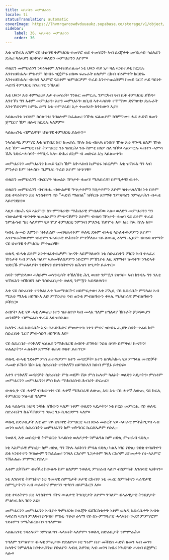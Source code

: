 ```yaml
---
title: ኣቦታትን መምህራንን
locale: ti
statusTranslation: automatic
coverImage: https://lhvmrqwrcowdvduuaukz.supabase.co/storage/v1/object/public/strapi-uploads/small_cover-educacion-fundamental.webp-2d51a7828a2b1309555be27f7e2a61a0.webp
sidebar:
    label: 36. ኣቦታትን መምህራንን
    order: 36
---
```

እቲ ዝኸፍአ ጸገም ናይ ህዝባዊ ትምህርቲ ተመሃሮ ወይ ተመሃሮት ኣብ ደረጃታት መባእታይ፡ ካልኣይን ድሕሪ ካልኣይን ዘይኮነስ፡ ወለድን መምህራንን እዮም።

ወለድን መምህራንን ንባዕላቶም እንተዘይፈልጡ፡ ነቲ ህጻን ወይ ነታ ጓል ኣንስተይቲ ክርድኡ እንተዘይክእሉ፡ ምስቶም ክነብሩ ዝጅምሩ ዘለዉ ፍጡራት ዘለዎም ርክብ ብዕምቀት ክርድኡ እንተዘይክእሉ፡ ብዛዕባ ኣእምሮ ናይቶም ዝምህርዎም ጥራይ እንተተጨኒቖም፡ ከመይ ጌርና ሓደ ዓይነት ሓድሽ ትምህርቲ ክንፈጥር ንኽእል፧

እቲ ህጻን፡ እቲ ተምሃራይ፡ እታ ተመሃሪት፡ ንንጹር መምርሒ ንምርካብ ናብ ቤት ትምህርቲ ይኸዱ፡ እንተኾነ ግን እቶም መምህራን፡ እተን መምህራን፡ ጸቢብ ኣተሓሳስባ፡ ተቐማጦ፡ ደናግጽቲ፡ ድሑራት እንተኾይኖም፡ ከምኡ ድማ እቲ ተምሃራይ፡ እታ ተመሃሪት ክትከውን እያ።

ኣሰልጠንቲ ነብሶም ከሰልጥኑ፡ ንባዕሎም ክፈልጡ፡ ንዅሉ ፍልጠቶም ክገምግሙ፡ ሓደ ሓድሽ ዘመን ጀሚርና ኸም ዘሎና ክርድኡ ኣለዎም።

ኣሰልጠንቲ ብምልዋጥ፡ ህዝባዊ ትምህርቲ ይልወጥ።

ንኣሰልጣኒ ምምሃር እቲ ዝኸበደ እዩ፡ ከመይሲ ዅሉ እቲ ብዙሕ ዘንበበ፡ ዅሉ እቲ ዋንጫ ዘለዎ፡ ዅሉ እቲ ኸም መምህር ቤት ትምህርቲ ጌሩ ዝሰርሕ፡ ንሱ ከምቲ ዘለዎ ስለ ዝኾነ፡ ኣእምሮኡ ኣብተን ሓምሳ ሽሕ ንድፈ-ሓሳባት ተቐቢሩ ኣሎ፡ ድሕሪ ደጊም ብ መድፍዕ እኳ ኣይልወጥን።

መምህራንን መምህራንን ከመይ ጌርካ ኸም እትሓስብ ኪምህሩ ነይርዎም፡ እቲ ዝኸፍአ ግን ኣብ ምንታይ ከም ዝሓስቡ ኺምህሩ ጥራይ እዮም ዝጭነቑ።

ወለድን መምህራንን ብፍርሃት ዝመልኦ ዅነታት ቁጠባ፡ ማሕበራዊ፡ ስምዒታዊ፡ ወዘተ.

ወለድን መምህራንን ብብዙሑ ብውልቃዊ ግጭታቶምን ጓሂታቶምን እዮም ዝተሓላለኹ፡ ነቲ በቶም ደቂ ተባዕትዮን ደቂ ኣንስትዮን ናይ "ሓድሽ ማዕበል" ዝቐርቡ ጸገማት ንምጽናዕን ንምፍታሕን ብሓቂ ኣይተገደስን።

ኣዚዩ ብዙሕ ናይ ኣእምሮ፡ ስነ-ምግባራዊ፡ ማሕበራዊ ምብልሻው ኣሎ፡ ወለድን መምህራንን ግን ብውልቃዊ ጭንቀት ዝመልኦምን ምጭናቖምን እዮም፡ ብዛዕባ ዅነታት ቁጠባ ናይ ደቆም ጥራይ ንምሕሳብ ግዜ ኣለዎም፡ ናይ ሞያ ትምህርቲ ንምሃብ ምእንቲ ኸይሞቱ እዩ፡ እዚ ኸኣ ዅሉ እዩ።

ካብቲ ልሙድ እምነት ዝተፈልየ፡ መብዛሕትኦም ወለዲ ደቆም ብሓቂ ኣይፈትውዎምን እዮም፡ እንተዝፈትውዎም ነይሮም፡ ንሓባራዊ ድሕንነት ምተቓለሱ፡ ናይ ለውጢ ዕላማ ሒዞም ብዛዕባ ጸገማት ናይ ህዝባዊ ትምህርቲ ምተጨነቑ።

ወለዲ ብሓቂ ደቆም እንተዝፈትዉዎም፡ ኲናት ኣይምሃለወን፡ ነቲ ስድራቤትን ሃገርን ኣብ ተጻራሪ ዅነታት ካብ ምሉእ ዓለም ኣይመቐለስዎምን ነይሮም፡ ምኽንያቱ እዚ ጸገማት፡ ኲናትን፡ ንጉድኣት ዝድርኹ ምፍልላያት፡ ንደቅናን ደቀንስትዮናን ዘሕዝን ኵነታት ይፈጥር።

ሰባት ንምድላው፡ ሓካይም፡ መሃንዲሳት ተኸለኽቲ ሕጊ ወዘተ ንምዃን የጽንዑ፡ ኣብ ክንዳኡ ግን ንእቲ ዝኸፍአን ዝኸበደን ዕዮ ንስድራቤታት ወለዲ ንምዃን ኣይዳለዉን።

እቲ ናይ ስድራቤት ተንኮል፡ እቲ ንመማህርትና ዘይምፍታው፡ እቲ ፖሊሲ ናይ ስድራቤት ምግላል፡ ኣብ ሚእቲ ሚእቲ ዘይግቡእ እዩ፡ ምኽንያቱ ናብ ጠንቂ ምብልሻውን ቀጻሊ ማሕበራዊ ምብልሻውን ይቕየር።

ዕብየት፡ እቲ ናይ ሓቂ ለውጢ፡ ነተን ዝፈልየና፡ ካብ መላእ ዓለም ዘግልላና ኽቡራት ቻይናውያን መንደቓት ብምፍራስ ጥራይ እዩ ዝከኣል።

ኩላትና ሓደ ስድራቤት ኢና፡ ንሓድሕድና ምጽቃጥን፡ ነተን ምሳና ዝነብሩ ሒደት ሰባት ጥራይ ከም ስድራቤት ጌርና ምውሳድን ዘይግባእ እዩ።

ናይ ስድራቤት ተንኮለኛ ፍልልይ ንማሕበራዊ ዕብየት ይግትእ፡ ንደቂ ሰባት ይምቕል፡ ኲናትን፡ ፍልልያትን፡ ሓለፋት፡ ጸገማት ቁጠባ ወዘተ ይፈጥር።

ወለዲ ብሓቂ ንደቆም ምስ ፈተዉዎም፡ እተን መናድቓት፡ እተን ዘስካሕክሓ ናይ ምግላል መናድቓት ሓመድ ይኹና፡ ሽዑ እቲ ስድራቤት ተንኮለኛን ዘይግቡእን ክበብ ምዃኑ ይተርፍ።

እተን ተንኮለኛ መናድቓት ስድራቤት ምስ ወደቓ፡ ሽዑ ምስ ኩሎም ካልኦት ወለድን ኣዴታትን፡ ምስቶም መምህራንን መምህራንን፡ ምስ ኩሉ ማሕበረሰብ ሕብረት ይፍጠር።

ውጽኢት ናይ ሓቀኛ ብሕውነት፡ ናይ ሓቀኛ ማሕበራዊ ለውጢ እዩ፡ እቲ ናይ ሓቀኛ ለውጢ ናይ ክፍሊ ትምህርቲ ንዝሓሸ ዓለም።

እቲ ኣሰልጣኒ ዝያዳ ንቑሕ ክኸውን ኣለዎ፡ ነቶም ወለድን ኣዴታትን፡ ነቲ ቦርድ መምርሒ ናይ ወለዲ ስድራቤትን ኬአኻኽቦምን ንጹር ጌሩ ኪዛረቦምን ኣለዎ።

ወለዲ ስድራቤታት እቲ ዕዮ ናይ ህዝባዊ ትምህርቲ ኣብ ጽኑዕ መሰረት ናይ ሓባራዊ ምትሕግጋዝ ኣብ መንጎ ወለዲ ስድራቤትን መምህራንን ከም ዝትግበር ኪርድኡዎም የድሊ።

ንወለዲ እቲ መሰረታዊ ትምህርቲ ንሓደስቲ ወለዶታት ንምልዓል ከም ዘድሊ ምዝራብ የድሊ።

ነቲ ኣእምራዊ ምስረታ ከም ዘድሊ ግን ዅሉ ኣይኮነን ምባል የድሊ፡ ካልእ ነገር የድሊ፡ ንደቂ ተባዕትዮን ደቂ ኣንስትዮን ንባዕሎም ንኽፈልጡ፡ ንገዛእ ርእሶም ጌጋታቶም ገዛእ ርእሶም ድክመታት ስነ-ኣእምሮ ንኽፈልጡ ምምሃር የድሊ።

እቶም ደቅኹም ብፍቕሪ ክውለዱ ከም ዘለዎም ንወለዲ ምዝራብ ኣለና፡ ብስምዒት እንስሳዊ ኣይኮነን።

ነቲ እንስሳዊ ትምኒትና፡ ነቲ ዓመጻዊ ስምዒታት ጾታዊ ርክብና፡ ነቲ መሪር ስምዒትናን ኣራዊታዊ ስምዒታትናን ኣብ ወራሳትና ምጽዓን ጭካነን ዘይምሕርን እዩ።

ደቂ ተባዕትዮን ደቂ ኣንስትዮን ናትና ውልቃዊ ትንበያታት እዮም፡ ንዓለም ብኣራዊታዊ ትንበያታት ምልካፍ ከኣ ገበን እዩ።

መምህራንን መምህራንን ኣብያተ ትምህርቲ፡ ኮሌጃት ዩኒቨርስቲታት ነቶም ወለዲ ስድራቤታት ኣብቲ ኣዳራሽ ኣኼባ ምእካብ ይግባእ፡ ምስቲ ጥዑይ ዕላማ ናይ ስነ-ምግባራዊ ሓላፍነት ጐደና ምምሃሮም ንደቆምን ንማሕበረሰብን ንዓለምን።

ኣሰልጠንቲ ንባዕሎም ንምስልጣን ሓላፍነት ኣለዎም፡ ንወለዲ ስድራቤታት ንምምራሕ።

ንዓለም ንምልዋጥ ብሓቂ ምፍታው የድልየና። ነቲ ግሩም ቤተ መቕደስ ሓድሽ ዘመን ኣብ መንጎ ኩላትና ንምልዓል ክንተሓጋገዝ የድልየና፡ ኣብዚ እዋንዚ ኣብ መንጎ ክብሪ ነጐድጓድ ሓሳብ ይጅምር ኣሎ።

